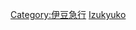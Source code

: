 {{Routemap|inline=<includeonly>yes</includeonly>|collapse=yes|title=伊豆急行線|title-bg=deepskyblue|title-color=white|map=
STR~~ ~~[[東日本旅客鐵道|JR東日本]]：[[伊東線]]
STR+GRZq!~BHF~~0.0~~IZ01 '''[[伊東站|伊東]]'''
BHF~~2.0~~IZ02 '''[[南伊東站|南伊東]]'''
BHF~~6.1~~IZ03 '''[[川奈站|川奈]]'''
BHF~~11.5~~IZ04 '''[[富戶站|富戶]]'''
BHF~~13.9~~IZ05 '''[[城崎海岸站|城崎海岸]]'''
BHF~~15.9~~IZ06 '''[[伊豆高原站|伊豆高原]]'''
BHF~~20.9~~IZ07 '''[[伊豆大川站|伊豆大川]]'''
BHF~~22.9~~IZ08 '''[[伊豆北川站|伊豆北川]]'''
BHF~~24.3~~IZ09 '''[[伊豆熱川站|伊豆熱川]]'''
BHF~~26.1~~IZ10 '''[[片瀨白田站|片瀨白田]]'''
BHF~~30.3~~IZ11 '''[[伊豆稻取站|伊豆稻取]]'''
BHF~~34.2~~IZ12 '''[[今井濱海岸站|今井濱海岸]]'''
BHF~~35.3~~IZ13 '''[[河津站 (日本)|河津]]'''
TUNNEL1~~ ~~{{link-ja|谷津隧道|谷津トンネル}}~~2796米
BHF~~40.7~~IZ14 '''[[稻梓站|稻梓]]'''
BHF~~43.4~~IZ15 '''[[蓮台寺站|蓮台寺]]'''
\KBHFe\AETRAM~~45.7~~IZ16 '''[[伊豆急下田站|伊豆急下田]]~~{{link-ja|下田纜車|下田ロープウェイ}}
|bottom={{navbar|伊豆急行線RDT}}
}}<noinclude>{{rdt intro|[[伊豆急行線]]}}

[[Category:伊豆急行]]
[[Category:日本鐵路RDT|Izukyuko]]

</noinclude>